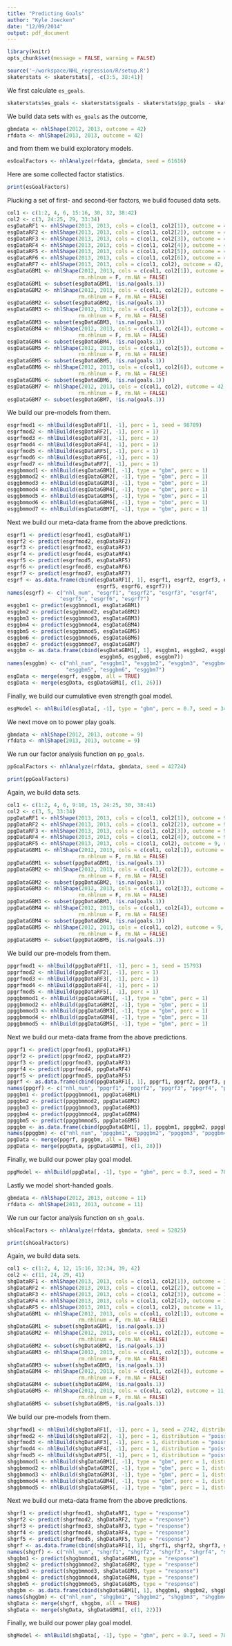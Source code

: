 ```yaml
---
title: "Predicting Goals"
author: "Kyle Joecken"
date: "12/09/2014"
output: pdf_document
---
```


```r
library(knitr)
opts_chunk$set(message = FALSE, warning = FALSE)
```

```r
source('~/workspace/NHL_regression/R/setup.R')
skaterstats <- skaterstats[, -c(3:5, 38:41)]
```

We first calculate `es_goals`.

```r
skaterstats$es_goals <- skaterstats$goals - skaterstats$pp_goals - skaterstats$sh_goals
```

We build data sets with `es_goals` as the outcome,

```r
gbmdata <- nhlShape(2012, 2013, outcome = 42)
rfdata <- nhlShape(2013, 2013, outcome = 42)
```

and from them we build exploratory models.

```r
esGoalFactors <- nhlAnalyze(rfdata, gbmdata, seed = 61616)
```

Here are some collected factor statistics.

```r
print(esGoalFactors)
```

Plucking a set of first- and second-tier factors, we build focused data sets.

```r
col1 <- c(1:2, 4, 6, 15:16, 30, 32, 38:42)
col2 <- c(3, 24:25, 29, 33:34)
esgDataRF1 <- nhlShape(2013, 2013, cols = c(col1, col2[1]), outcome = 42, rm.nhlnum = F)
esgDataRF2 <- nhlShape(2013, 2013, cols = c(col1, col2[2]), outcome = 42, rm.nhlnum = F)
esgDataRF3 <- nhlShape(2013, 2013, cols = c(col1, col2[3]), outcome = 42, rm.nhlnum = F)
esgDataRF4 <- nhlShape(2013, 2013, cols = c(col1, col2[4]), outcome = 42, rm.nhlnum = F)
esgDataRF5 <- nhlShape(2013, 2013, cols = c(col1, col2[5]), outcome = 42, rm.nhlnum = F)
esgDataRF6 <- nhlShape(2013, 2013, cols = c(col1, col2[6]), outcome = 42, rm.nhlnum = F)
esgDataRF7 <- nhlShape(2013, 2013, cols = c(col1, col2), outcome = 42, rm.nhlnum = F)
esgDataGBM1 <- nhlShape(2012, 2013, cols = c(col1, col2[1]), outcome = 42,
                       rm.nhlnum = F, rm.NA = FALSE)
esgDataGBM1 <- subset(esgDataGBM1, !is.na(goals.1))
esgDataGBM2 <- nhlShape(2012, 2013, cols = c(col1, col2[2]), outcome = 42,
                       rm.nhlnum = F, rm.NA = FALSE)
esgDataGBM2 <- subset(esgDataGBM2, !is.na(goals.1))
esgDataGBM3 <- nhlShape(2012, 2013, cols = c(col1, col2[3]), outcome = 42,
                       rm.nhlnum = F, rm.NA = FALSE)
esgDataGBM3 <- subset(esgDataGBM3, !is.na(goals.1))
esgDataGBM4 <- nhlShape(2012, 2013, cols = c(col1, col2[4]), outcome = 42,
                       rm.nhlnum = F, rm.NA = FALSE)
esgDataGBM4 <- subset(esgDataGBM4, !is.na(goals.1))
esgDataGBM5 <- nhlShape(2012, 2013, cols = c(col1, col2[5]), outcome = 42,
                       rm.nhlnum = F, rm.NA = FALSE)
esgDataGBM5 <- subset(esgDataGBM5, !is.na(goals.1))
esgDataGBM6 <- nhlShape(2012, 2013, cols = c(col1, col2[6]), outcome = 42,
                       rm.nhlnum = F, rm.NA = FALSE)
esgDataGBM6 <- subset(esgDataGBM6, !is.na(goals.1))
esgDataGBM7 <- nhlShape(2012, 2013, cols = c(col1, col2), outcome = 42,
                       rm.nhlnum = F, rm.NA = FALSE)
esgDataGBM7 <- subset(esgDataGBM7, !is.na(goals.1))
```

We build our pre-models from them.

```r
esgrfmod1 <- nhlBuild(esgDataRF1[, -1], perc = 1, seed = 98789)
esgrfmod2 <- nhlBuild(esgDataRF2[, -1], perc = 1)
esgrfmod3 <- nhlBuild(esgDataRF3[, -1], perc = 1)
esgrfmod4 <- nhlBuild(esgDataRF4[, -1], perc = 1)
esgrfmod5 <- nhlBuild(esgDataRF5[, -1], perc = 1)
esgrfmod6 <- nhlBuild(esgDataRF6[, -1], perc = 1)
esgrfmod7 <- nhlBuild(esgDataRF7[, -1], perc = 1)
esggbmmod1 <- nhlBuild(esgDataGBM1[, -1], type = "gbm", perc = 1)
esggbmmod2 <- nhlBuild(esgDataGBM2[, -1], type = "gbm", perc = 1)
esggbmmod3 <- nhlBuild(esgDataGBM3[, -1], type = "gbm", perc = 1)
esggbmmod4 <- nhlBuild(esgDataGBM4[, -1], type = "gbm", perc = 1)
esggbmmod5 <- nhlBuild(esgDataGBM5[, -1], type = "gbm", perc = 1)
esggbmmod6 <- nhlBuild(esgDataGBM6[, -1], type = "gbm", perc = 1)
esggbmmod7 <- nhlBuild(esgDataGBM7[, -1], type = "gbm", perc = 1)
```

Next we build our meta-data frame from the above predictions.

```r
esgrf1 <- predict(esgrfmod1, esgDataRF1)
esgrf2 <- predict(esgrfmod2, esgDataRF2)
esgrf3 <- predict(esgrfmod3, esgDataRF3)
esgrf4 <- predict(esgrfmod4, esgDataRF4)
esgrf5 <- predict(esgrfmod5, esgDataRF5)
esgrf6 <- predict(esgrfmod6, esgDataRF6)
esgrf7 <- predict(esgrfmod7, esgDataRF7)
esgrf <- as.data.frame(cbind(esgDataRF1[, 1], esgrf1, esgrf2, esgrf3, esgrf4,
                             esgrf5, esgrf6, esgrf7))
names(esgrf) <- c("nhl_num", "esgrf1", "esgrf2", "esgrf3", "esgrf4",
                 "esgrf5", "esgrf6", "esgrf7")
esggbm1 <- predict(esggbmmod1, esgDataGBM1)
esggbm2 <- predict(esggbmmod2, esgDataGBM2)
esggbm3 <- predict(esggbmmod3, esgDataGBM3)
esggbm4 <- predict(esggbmmod4, esgDataGBM4)
esggbm5 <- predict(esggbmmod5, esgDataGBM5)
esggbm6 <- predict(esggbmmod6, esgDataGBM6)
esggbm7 <- predict(esggbmmod7, esgDataGBM7)
esggbm <- as.data.frame(cbind(esgDataGBM1[, 1], esggbm1, esggbm2, esggbm3, esggbm4,
                              esggbm5, esggbm6, esggbm7))
names(esggbm) <- c("nhl_num", "esggbm1", "esggbm2", "esggbm3", "esggbm4",
                   "esggbm5", "esggbm6", "esggbm7")
esgData <- merge(esgrf, esggbm, all = TRUE)
esgData <- merge(esgData, esgDataGBM1[, c(1, 26)])
```

Finally, we build our cumulative even strength goal model.

```r
esgModel <- nhlBuild(esgData[, -1], type = "gbm", perc = 0.7, seed = 345)
```

We next move on to power play goals.

```r
gbmdata <- nhlShape(2012, 2013, outcome = 9)
rfdata <- nhlShape(2013, 2013, outcome = 9)
```

We run our factor analysis function on `pp_goals`.

```r
ppGoalFactors <- nhlAnalyze(rfdata, gbmdata, seed = 42724)
```

```r
print(ppGoalFactors)
```

Again, we build data sets.

```r
col1 <- c(1:2, 4, 6, 9:10, 15, 24:25, 30, 38:41)
col2 <- c(3, 5, 33:34)
ppgDataRF1 <- nhlShape(2013, 2013, cols = c(col1, col2[1]), outcome = 9, rm.nhlnum = F)
ppgDataRF2 <- nhlShape(2013, 2013, cols = c(col1, col2[2]), outcome = 9, rm.nhlnum = F)
ppgDataRF3 <- nhlShape(2013, 2013, cols = c(col1, col2[3]), outcome = 9, rm.nhlnum = F)
ppgDataRF4 <- nhlShape(2013, 2013, cols = c(col1, col2[4]), outcome = 9, rm.nhlnum = F)
ppgDataRF5 <- nhlShape(2013, 2013, cols = c(col1, col2), outcome = 9, rm.nhlnum = F)
ppgDataGBM1 <- nhlShape(2012, 2013, cols = c(col1, col2[1]), outcome = 9,
                       rm.nhlnum = F, rm.NA = FALSE)
ppgDataGBM1 <- subset(ppgDataGBM1, !is.na(goals.1))
ppgDataGBM2 <- nhlShape(2012, 2013, cols = c(col1, col2[2]), outcome = 9,
                       rm.nhlnum = F, rm.NA = FALSE)
ppgDataGBM2 <- subset(ppgDataGBM2, !is.na(goals.1))
ppgDataGBM3 <- nhlShape(2012, 2013, cols = c(col1, col2[3]), outcome = 9,
                       rm.nhlnum = F, rm.NA = FALSE)
ppgDataGBM3 <- subset(ppgDataGBM3, !is.na(goals.1))
ppgDataGBM4 <- nhlShape(2012, 2013, cols = c(col1, col2[4]), outcome = 9,
                       rm.nhlnum = F, rm.NA = FALSE)
ppgDataGBM4 <- subset(ppgDataGBM4, !is.na(goals.1))
ppgDataGBM5 <- nhlShape(2012, 2013, cols = c(col1, col2), outcome = 9,
                       rm.nhlnum = F, rm.NA = FALSE)
ppgDataGBM5 <- subset(ppgDataGBM5, !is.na(goals.1))
```

We build our pre-models from them.

```r
ppgrfmod1 <- nhlBuild(ppgDataRF1[, -1], perc = 1, seed = 15793)
ppgrfmod2 <- nhlBuild(ppgDataRF2[, -1], perc = 1)
ppgrfmod3 <- nhlBuild(ppgDataRF3[, -1], perc = 1)
ppgrfmod4 <- nhlBuild(ppgDataRF4[, -1], perc = 1)
ppgrfmod5 <- nhlBuild(ppgDataRF5[, -1], perc = 1)
ppggbmmod1 <- nhlBuild(ppgDataGBM1[, -1], type = "gbm", perc = 1)
ppggbmmod2 <- nhlBuild(ppgDataGBM2[, -1], type = "gbm", perc = 1)
ppggbmmod3 <- nhlBuild(ppgDataGBM3[, -1], type = "gbm", perc = 1)
ppggbmmod4 <- nhlBuild(ppgDataGBM4[, -1], type = "gbm", perc = 1)
ppggbmmod5 <- nhlBuild(ppgDataGBM5[, -1], type = "gbm", perc = 1)
```

Next we build our meta-data frame from the above predictions.

```r
ppgrf1 <- predict(ppgrfmod1, ppgDataRF1)
ppgrf2 <- predict(ppgrfmod2, ppgDataRF2)
ppgrf3 <- predict(ppgrfmod3, ppgDataRF3)
ppgrf4 <- predict(ppgrfmod4, ppgDataRF4)
ppgrf5 <- predict(ppgrfmod5, ppgDataRF5)
ppgrf <- as.data.frame(cbind(ppgDataRF1[, 1], ppgrf1, ppgrf2, ppgrf3, ppgrf4, ppgrf5))
names(ppgrf) <- c("nhl_num", "ppgrf1", "ppgrf2", "ppgrf3", "ppgrf4", "ppgrf5")
ppggbm1 <- predict(ppggbmmod1, ppgDataGBM1)
ppggbm2 <- predict(ppggbmmod2, ppgDataGBM2)
ppggbm3 <- predict(ppggbmmod3, ppgDataGBM3)
ppggbm4 <- predict(ppggbmmod4, ppgDataGBM4)
ppggbm5 <- predict(ppggbmmod5, ppgDataGBM5)
ppggbm <- as.data.frame(cbind(ppgDataGBM1[, 1], ppggbm1, ppggbm2, ppggbm3, ppggbm4, ppggbm5))
names(ppggbm) <- c("nhl_num", "ppggbm1", "ppggbm2", "ppggbm3", "ppggbm4", "ppggbm5")
ppgData <- merge(ppgrf, ppggbm, all = TRUE)
ppgData <- merge(ppgData, ppgDataGBM1[, c(1, 28)])
```

Finally, we build our power play goal model.

```r
ppgModel <- nhlBuild(ppgData[, -1], type = "gbm", perc = 0.7, seed = 7829)
```

Lastly we model short-handed goals.

```r
gbmdata <- nhlShape(2012, 2013, outcome = 11)
rfdata <- nhlShape(2013, 2013, outcome = 11)
```

We run our factor analysis function on `sh_goals`.

```r
shGoalFactors <- nhlAnalyze(rfdata, gbmdata, seed = 52825)
```

```r
print(shGoalFactors)
```

Again, we build data sets.

```r
col1 <- c(1:2, 4, 12, 15:16, 32:34, 39, 42)
col2 <- c(11, 24, 29, 41)
shgDataRF1 <- nhlShape(2013, 2013, cols = c(col1, col2[1]), outcome = 11, rm.nhlnum = F)
shgDataRF2 <- nhlShape(2013, 2013, cols = c(col1, col2[2]), outcome = 11, rm.nhlnum = F)
shgDataRF3 <- nhlShape(2013, 2013, cols = c(col1, col2[3]), outcome = 11, rm.nhlnum = F)
shgDataRF4 <- nhlShape(2013, 2013, cols = c(col1, col2[4]), outcome = 11, rm.nhlnum = F)
shgDataRF5 <- nhlShape(2013, 2013, cols = c(col1, col2), outcome = 11, rm.nhlnum = F)
shgDataGBM1 <- nhlShape(2012, 2013, cols = c(col1, col2[1]), outcome = 11,
                       rm.nhlnum = F, rm.NA = FALSE)
shgDataGBM1 <- subset(shgDataGBM1, !is.na(goals.1))
shgDataGBM2 <- nhlShape(2012, 2013, cols = c(col1, col2[2]), outcome = 11,
                       rm.nhlnum = F, rm.NA = FALSE)
shgDataGBM2 <- subset(shgDataGBM2, !is.na(goals.1))
shgDataGBM3 <- nhlShape(2012, 2013, cols = c(col1, col2[3]), outcome = 11,
                       rm.nhlnum = F, rm.NA = FALSE)
shgDataGBM3 <- subset(shgDataGBM3, !is.na(goals.1))
shgDataGBM4 <- nhlShape(2012, 2013, cols = c(col1, col2[4]), outcome = 11,
                       rm.nhlnum = F, rm.NA = FALSE)
shgDataGBM4 <- subset(shgDataGBM4, !is.na(goals.1))
shgDataGBM5 <- nhlShape(2012, 2013, cols = c(col1, col2), outcome = 11,
                       rm.nhlnum = F, rm.NA = FALSE)
shgDataGBM5 <- subset(shgDataGBM5, !is.na(goals.1))
```

We build our pre-models from them.

```r
shgrfmod1 <- nhlBuild(shgDataRF1[, -1], perc = 1, seed = 2742, distribution = "poisson")
shgrfmod2 <- nhlBuild(shgDataRF2[, -1], perc = 1, distribution = "poisson")
shgrfmod3 <- nhlBuild(shgDataRF3[, -1], perc = 1, distribution = "poisson")
shgrfmod4 <- nhlBuild(shgDataRF4[, -1], perc = 1, distribution = "poisson")
shgrfmod5 <- nhlBuild(shgDataRF5[, -1], perc = 1, distribution = "poisson")
shggbmmod1 <- nhlBuild(shgDataGBM1[, -1], type = "gbm", perc = 1, distribution = "poisson")
shggbmmod2 <- nhlBuild(shgDataGBM2[, -1], type = "gbm", perc = 1, distribution = "poisson")
shggbmmod3 <- nhlBuild(shgDataGBM3[, -1], type = "gbm", perc = 1, distribution = "poisson")
shggbmmod4 <- nhlBuild(shgDataGBM4[, -1], type = "gbm", perc = 1, distribution = "poisson")
shggbmmod5 <- nhlBuild(shgDataGBM5[, -1], type = "gbm", perc = 1, distribution = "poisson")
```

Next we build our meta-data frame from the above predictions.

```r
shgrf1 <- predict(shgrfmod1, shgDataRF1, type = "response")
shgrf2 <- predict(shgrfmod2, shgDataRF2, type = "response")
shgrf3 <- predict(shgrfmod3, shgDataRF3, type = "response")
shgrf4 <- predict(shgrfmod4, shgDataRF4, type = "response")
shgrf5 <- predict(shgrfmod5, shgDataRF5, type = "response")
shgrf <- as.data.frame(cbind(shgDataRF1[, 1], shgrf1, shgrf2, shgrf3, shgrf4, shgrf5))
names(shgrf) <- c("nhl_num", "shgrf1", "shgrf2", "shgrf3", "shgrf4", "shgrf5")
shggbm1 <- predict(shggbmmod1, shgDataGBM1, type = "response")
shggbm2 <- predict(shggbmmod2, shgDataGBM2, type = "response")
shggbm3 <- predict(shggbmmod3, shgDataGBM3, type = "response")
shggbm4 <- predict(shggbmmod4, shgDataGBM4, type = "response")
shggbm5 <- predict(shggbmmod5, shgDataGBM5, type = "response")
shggbm <- as.data.frame(cbind(shgDataGBM1[, 1], shggbm1, shggbm2, shggbm3, shggbm4, shggbm5))
names(shggbm) <- c("nhl_num", "shggbm1", "shggbm2", "shggbm3", "shggbm4", "shggbm5")
shgData <- merge(shgrf, shggbm, all = TRUE)
shgData <- merge(shgData, shgDataGBM1[, c(1, 22)])
```

Finally, we build our power play goal model.

```r
shgModel <- nhlBuild(shgData[, -1], type = "gbm", perc = 0.7, seed = 7829, distribution = "poisson")
```
